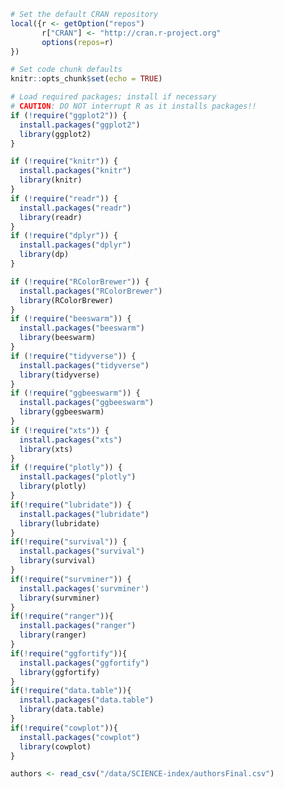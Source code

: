 ```r
# Set the default CRAN repository
local({r <- getOption("repos")
       r["CRAN"] <- "http://cran.r-project.org" 
       options(repos=r)
})

# Set code chunk defaults
knitr::opts_chunk$set(echo = TRUE)

# Load required packages; install if necessary
# CAUTION: DO NOT interrupt R as it installs packages!!
if (!require("ggplot2")) {
  install.packages("ggplot2")
  library(ggplot2)
}

if (!require("knitr")) {
  install.packages("knitr")
  library(knitr)
}
if (!require("readr")) {
  install.packages("readr")
  library(readr)
}
if (!require("dplyr")) {
  install.packages("dplyr")
  library(dp)
}

if (!require("RColorBrewer")) {
  install.packages("RColorBrewer")
  library(RColorBrewer)
}
if (!require("beeswarm")) {
  install.packages("beeswarm")
  library(beeswarm)
}
if (!require("tidyverse")) {
  install.packages("tidyverse")
  library(tidyverse)
}
if (!require("ggbeeswarm")) {
  install.packages("ggbeeswarm")
  library(ggbeeswarm)
}
if (!require("xts")) {
  install.packages("xts")
  library(xts)
}
if (!require("plotly")) {
  install.packages("plotly")
  library(plotly)
}
if(!require("lubridate")) {
  install.packages("lubridate")
  library(lubridate)
}
if(!require("survival")) {
  install.packages("survival")
  library(survival)
}
if(!require("survminer")) {
  install.packages('survminer')
  library(survminer)
}
if(!require("ranger")){
  install.packages("ranger")
  library(ranger)
}
if(!require("ggfortify")){
  install.packages("ggfortify")
  library(ggfortify)
}
if(!require("data.table")){
  install.packages("data.table")
  library(data.table)
}
if(!require("cowplot")){
  install.packages("cowplot")
  library(cowplot)
}

```

```R
authors <- read_csv("/data/SCIENCE-index/authorsFinal.csv")



```